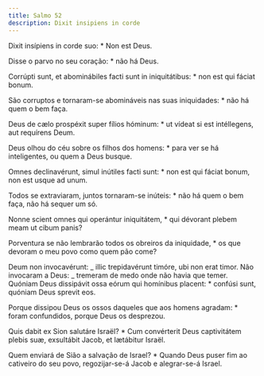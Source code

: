 ```yaml
---
title: Salmo 52
description: Dixit insipiens in corde
---
```


<div class="side-by-side not-content">

Dixit insípiens in corde suo: \* Non est Deus.

Disse o parvo no seu coração: \* não há Deus.

Corrúpti sunt, et abominábiles facti sunt in iniquitátibus: \* non est qui fáciat bonum.

São corruptos e tornaram-se abomináveis nas suas iniquidades: \* não há quem o bem faça.

Deus de cælo prospéxit super fílios hóminum: \* ut vídeat si est intéllegens, aut requírens Deum.

Deus olhou do céu sobre os filhos dos homens: \* para ver se há inteligentes, ou quem a Deus busque.

Omnes declinavérunt, simul inútiles facti sunt: \* non est qui fáciat bonum, non est usque ad unum.

Todos se extraviaram, juntos tornaram-se inúteis: \* não há quem o bem faça, não há sequer um só.

Nonne scient omnes qui operántur iniquitátem, \* qui dévorant plebem meam ut cibum panis?

Porventura se não lembrarão todos os obreiros da iniquidade, \* os que devoram o meu povo como quem pão come?

Deum non invocavérunt: _ illic trepidavérunt timóre, ubi non erat timor. Não invocaram a Deus: _ tremeram de medo onde não havia que temer. Quóniam Deus dissipávit ossa eórum qui homínibus placent: \* confúsi sunt, quóniam Deus sprevit eos.

Porque dissipou Deus os ossos daqueles que aos homens agradam: \* foram confundidos, porque Deus os desprezou.

Quis dabit ex Sion salutáre Israël? \* Cum convérterit Deus captivitátem plebis suæ, exsultábit Jacob, et lætábitur Israël.

Quem enviará de Sião a salvação de Israel? \* Quando Deus puser fim ao cativeiro do seu povo, regozijar-se-á Jacob e alegrar-se-á Israel.

</div>
